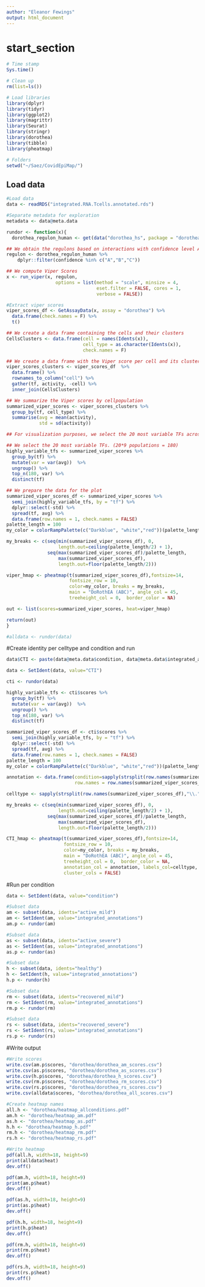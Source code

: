---
author: "Eleanor Fewings"
output: html_document
---

# start_section  
```{r start_section}

# Time stamp
Sys.time()

# Clean up
rm(list=ls())

# Load libraries
library(dplyr)
library(tidyr)
library(ggplot2)
library(magrittr)
library(Seurat)
library(stringr)
library(dorothea)
library(tibble)
library(pheatmap)

# Folders
setwd("~/Saez/CovidEpiMap/")

```

## Load data
```{r load}

#Load data
data <- readRDS("integrated.RNA.Tcells.annotated.rds")

#Separate metadata for exploration
metadata <- data@meta.data

rundor <- function(x){
  dorothea_regulon_human <- get(data("dorothea_hs", package = "dorothea"))

## We obtain the regulons based on interactions with confidence level A, B and C
regulon <- dorothea_regulon_human %>%
    dplyr::filter(confidence %in% c("A","B","C"))

## We compute Viper Scores 
x <- run_viper(x, regulon,
                  options = list(method = "scale", minsize = 4, 
                                 eset.filter = FALSE, cores = 1, 
                                 verbose = FALSE))

#Extract viper scores
viper_scores_df <- GetAssayData(x, assay = "dorothea") %>%
  data.frame(check.names = F) %>%
  t()

## We create a data frame containing the cells and their clusters
CellsClusters <- data.frame(cell = names(Idents(x)), 
                            cell_type = as.character(Idents(x)),
                            check.names = F)

## We create a data frame with the Viper score per cell and its clusters
viper_scores_clusters <- viper_scores_df  %>%
  data.frame() %>% 
  rownames_to_column("cell") %>%
  gather(tf, activity, -cell) %>%
  inner_join(CellsClusters)

## We summarize the Viper scores by cellpopulation
summarized_viper_scores <- viper_scores_clusters %>% 
  group_by(tf, cell_type) %>%
  summarise(avg = mean(activity),
            std = sd(activity))

## For visualization purposes, we select the 20 most variable TFs across clusters according to our scores.

## We select the 20 most variable TFs. (20*9 populations = 180)
highly_variable_tfs <- summarized_viper_scores %>%
  group_by(tf) %>%
  mutate(var = var(avg))  %>%
  ungroup() %>%
  top_n(180, var) %>%
  distinct(tf)

## We prepare the data for the plot
summarized_viper_scores_df <- summarized_viper_scores %>%
  semi_join(highly_variable_tfs, by = "tf") %>%
  dplyr::select(-std) %>%   
  spread(tf, avg) %>%
  data.frame(row.names = 1, check.names = FALSE) 
palette_length = 100
my_color = colorRampPalette(c("Darkblue", "white","red"))(palette_length)

my_breaks <- c(seq(min(summarized_viper_scores_df), 0, 
                   length.out=ceiling(palette_length/2) + 1),
               seq(max(summarized_viper_scores_df)/palette_length, 
                   max(summarized_viper_scores_df), 
                   length.out=floor(palette_length/2)))

viper_hmap <- pheatmap(t(summarized_viper_scores_df),fontsize=14, 
                       fontsize_row = 10, 
                       color=my_color, breaks = my_breaks, 
                       main = "DoRothEA (ABC)", angle_col = 45,
                       treeheight_col = 0,  border_color = NA) 

out <- list(scores=summarized_viper_scores, heat=viper_hmap)

return(out)
}

#alldata <- rundor(data)

```

#Create identity per celltype and condition and run
```{r}

data$CTI <- paste(data@meta.data$condition, data@meta.data$integrated_annotation, sep=".")

data <- SetIdent(data, value="CTI")

cti <- rundor(data)

highly_variable_tfs <- cti$scores %>%
  group_by(tf) %>%
  mutate(var = var(avg))  %>%
  ungroup() %>%
  top_n(180, var) %>%
  distinct(tf)

summarized_viper_scores_df <- cti$scores %>%
  semi_join(highly_variable_tfs, by = "tf") %>%
  dplyr::select(-std) %>%   
  spread(tf, avg) %>%
  data.frame(row.names = 1, check.names = FALSE) 
palette_length = 100
my_color = colorRampPalette(c("Darkblue", "white","red"))(palette_length)

annotation <- data.frame(condition=sapply(strsplit(row.names(summarized_viper_scores_df),"\\."), `[`, 1),
                         row.names = row.names(summarized_viper_scores_df))

celltype <- sapply(strsplit(row.names(summarized_viper_scores_df),"\\."), `[`, 2)

my_breaks <- c(seq(min(summarized_viper_scores_df), 0, 
                   length.out=ceiling(palette_length/2) + 1),
               seq(max(summarized_viper_scores_df)/palette_length, 
                   max(summarized_viper_scores_df), 
                   length.out=floor(palette_length/2)))

CTI_hmap <- pheatmap(t(summarized_viper_scores_df),fontsize=14, 
                     fontsize_row = 10, 
                     color=my_color, breaks = my_breaks, 
                     main = "DoRothEA (ABC)", angle_col = 45,
                     treeheight_col = 0,  border_color = NA,
                     annotation_col = annotation, labels_col=celltype,
                     cluster_cols = FALSE)

```

#Run per condition
```{r}

data <- SetIdent(data, value="condition")

#Subset data
am <- subset(data, idents="active_mild")
am <- SetIdent(am, value="integrated_annotations")
am.p <- rundor(am)

#Subset data
as <- subset(data, idents="active_severe")
as <- SetIdent(as, value="integrated_annotations")
as.p <- rundor(as)

#Subset data
h <- subset(data, idents="healthy")
h <- SetIdent(h, value="integrated_annotations")
h.p <- rundor(h)

#Subset data
rm <- subset(data, idents="recovered_mild")
rm <- SetIdent(rm, value="integrated_annotations")
rm.p <- rundor(rm)

#Subset data
rs <- subset(data, idents="recovered_severe")
rs <- SetIdent(rs, value="integrated_annotations")
rs.p <- rundor(rs)

```

#Write output
```{r}

#Write scores
write.csv(am.p$scores, "dorothea/dorothea_am_scores.csv")
write.csv(as.p$scores, "dorothea/dorothea_as_scores.csv")
write.csv(h.p$scores, "dorothea/dorothea_h_scores.csv")
write.csv(rm.p$scores, "dorothea/dorothea_rm_scores.csv")
write.csv(rs.p$scores, "dorothea/dorothea_rs_scores.csv")
write.csv(alldata$scores, "dorothea/dorothea_all_scores.csv")

#Create heatmap names
all.h <- "dorothea/heatmap_allconditions.pdf"
am.h <- "dorothea/heatmap_am.pdf"
as.h <- "dorothea/heatmap_as.pdf"
h.h <- "dorothea/heatmap_h.pdf"
rm.h <- "dorothea/heatmap_rm.pdf"
rs.h <- "dorothea/heatmap_rs.pdf"

#Write heatmap
pdf(all.h, width=18, height=9)
print(alldata$heat)
dev.off()

pdf(am.h, width=18, height=9)
print(am.p$heat)
dev.off()

pdf(as.h, width=18, height=9)
print(as.p$heat)
dev.off()

pdf(h.h, width=18, height=9)
print(h.p$heat)
dev.off()

pdf(rm.h, width=18, height=9)
print(rm.p$heat)
dev.off()

pdf(rs.h, width=18, height=9)
print(rs.p$heat)
dev.off()

```

